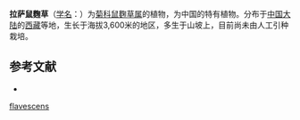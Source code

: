 {{Speciesbox
| name = 拉萨鼠麴草
| status = 
| status_system = 
| image =
| genus = Gnaphalium
| species = flavescens
| authority = Kitam.
}}

'''拉萨鼠麴草'''（[[学名|学名]]：{{lang|la|''Gnaphalium flavescens''}}）为[[菊科|菊科]][[鼠麴草属|鼠麴草属]]的植物，为中国的特有植物。分布于[[中国大陆|中国大陆]]的[[西藏|西藏]]等地，生长于海拔3,600米的地区，多生于山坡上，目前尚未由人工引种栽培。

== 参考文献 ==
<div class="references-small">
* {{cite web| url =http://www.bioinfo.cn/db05/KmzwSpecies.php?action=view&id=4874| title =拉萨鼠麴草| work =《中国高等植物数据库全库》| publisher =中国科学院微生物研究所| author =昆明植物研究所| accessdate =2009-02-25| deadurl =yes| archiveurl =https://web.archive.org/web/20160305021133/http://www.bioinfo.cn/db05/KmzwSpecies.php?action=view&id=4874| archivedate =2016-03-05}}
</div>
{{Taxonbar|from=Q11077090}}

[[Category:鼠麴草屬|flavescens]]


{{植物小作品}}